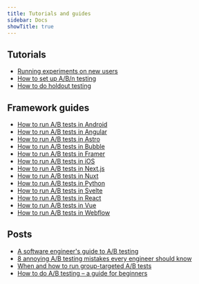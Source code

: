 ```yaml
---
title: Tutorials and guides
sidebar: Docs
showTitle: true
---
```


## Tutorials

- [Running experiments on new users](/tutorials/new-user-experiments)	
- [How to set up A/B/n testing](/tutorials/abn-testing)																					
- [How to do holdout testing](/tutorials/holdout-testing)
  
## Framework guides 
 
- [How to run A/B tests in Android](/tutorials/android-ab-tests)
- [How to run A/B tests in Angular](/tutorials/angular-ab-tests)
- [How to run A/B tests in Astro](/tutorials/astro-ab-tests)
- [How to run A/B tests in Bubble](/tutorials/bubble-ab-tests)
- [How to run A/B tests in Framer](/tutorials/framer-ab-tests)
- [How to run A/B tests in iOS](/tutorials/ios-ab-tests)
- [How to run A/B tests in Next.js](/tutorials/nextjs-ab-tests)
- [How to run A/B tests in Nuxt](/tutorials/nuxtjs-ab-tests)
- [How to run A/B tests in Python](/tutorials/python-ab-testing)
- [How to run A/B tests in Svelte](/tutorials/svelte-ab-tests)
- [How to run A/B tests in React](/tutorials/react-ab-testing)
- [How to run A/B tests in Vue](/tutorials/vue-ab-tests)
- [How to run A/B tests in Webflow](/tutorials/webflow-ab-tests)

## Posts 

- [A software engineer's guide to A/B testing](/blog/ab-testing-guide-for-engineers)
- [8 annoying A/B testing mistakes every engineer should know](/blog/ab-testing-mistakes)
- [When and how to run group-targeted A/B tests](/blog/running-group-targeted-ab-tests)
- [How to do A/B testing – a guide for beginners](/product-engineers/how-to-do-ab-testing)